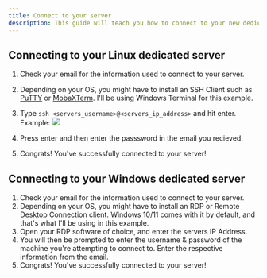 ```yaml
---
title: Connect to your server
description: This guide will teach you how to connect to your new dedicated server.
---
```


## Connecting to your Linux dedicated server

1. Check your email for the information used to connect to your server.
2. Depending on your OS, you might have to install an SSH Client such as [PuTTY](https://www.putty.org/) or [MobaXTerm](https://mobaxterm.mobatek.net/). I'll be using Windows Terminal for this example.
3. Type `ssh <servers_username>@<servers_ip_address>` and hit enter.
Example: ![](../../../../assets/kb/dedicated-servers/ssh-example.png)

4. Press enter and then enter the passsword in the email you recieved.
5. Congrats! You've successfully connected to your server!

## Connecting to your Windows dedicated server

1. Check your email for the information used to connect to your server.
2. Depending on your OS, you might have to install an RDP or Remote Desktop Connection client. Windows 10/11 comes with it by default, and that's what I'll be using in this example.
3. Open your RDP software of choice, and enter the servers IP Address.
4. You will then be prompted to enter the username & password of the machine you're attempting to connect to. Enter the respective information from the email.
5. Congrats! You've successfully connected to your server!